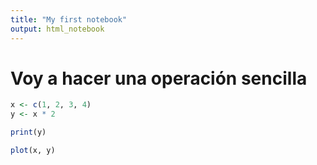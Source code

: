 ```yaml
---
title: "My first notebook"
output: html_notebook
---
```


# Voy a hacer una operación sencilla

```r
x <- c(1, 2, 3, 4)
y <- x * 2

print(y)
```

```r
plot(x, y)
```

